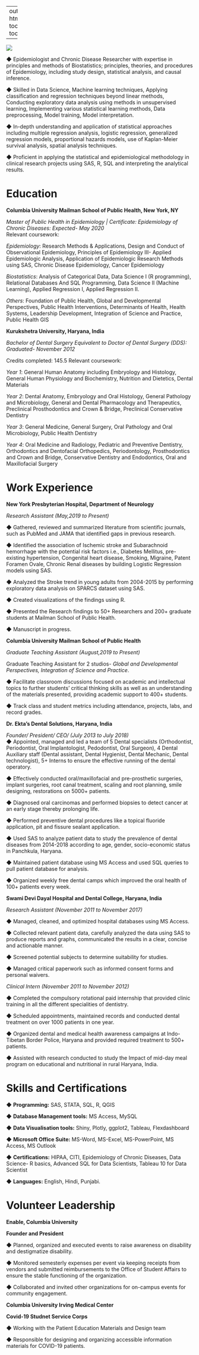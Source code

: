 

---
output: 
  html_document:
    toc: true
    toc_float: true
    
---


![](epi.png)


◆ Epidemiologist and Chronic Disease Researcher with expertise in principles and methods of Biostatistics; principles, theories, and procedures of Epidemiology, including study design, statistical analysis, and causal inference.

◆ Skilled in Data Science, Machine learning techniques, Applying classification and regression techniques beyond linear methods, Conducting exploratory data analysis using methods in unsupervised learning, Implementing various statistical learning methods, Data preprocessing, Model training, Model interpretation.

◆ In-depth understanding and application of statistical approaches including multiple regression analysis, logistic regression, generalized regression models, proportional hazards models, use of Kaplan-Meier survival analysis, spatial analysis techniques.

◆ Proficient in applying the statistical and epidemiological methodology in clinical research projects using SAS, R, SQL and interpreting the analytical results.

# Education

**Columbia University Mailman School of Public Health, New York, NY**

_Master of Public Health in Epidemiology | Certificate: Epidemiology of Chronic Diseases: Expected- May 2020_                                              
Relevant coursework:
  
_Epidemiology_: Research Methods & Applications, Design and Conduct of Observational Epidemiology, Principles of Epidemiology III- Applied Epidemiologic Analysis, Application of Epidemiologic Research Methods using SAS, Chronic Disease Epidemiology, Cancer Epidemiology

_Biostatistics_: Analysis of Categorical Data, Data Science I (R programming), Relational Databases And SQL Programming, Data Science II (Machine Learning), Applied Regression I, Applied Regression II.

_Others_: Foundation of Public Health, Global and Developmental Perspectives, Public Health Interventions, Determinants of Health, Health Systems, Leadership Development, Integration of Science and Practice, Public Health GIS

**Kurukshetra University, Haryana, India**

_Bachelor of Dental Surgery Equivalent to Doctor of Dental Surgery (DDS): Graduated- November 2012_ 

Credits completed: 145.5
Relevant coursework: 

_Year 1_: General Human Anatomy including Embryology and Histology, General Human Physiology and Biochemistry, Nutrition and Dietetics, Dental Materials

_Year 2_: Dental Anatomy, Embryology and Oral Histology, General Pathology and Microbiology, General and Dental Pharmacology and Therapeutics, Preclinical Prosthodontics and Crown & Bridge, Preclinical Conservative Dentistry

_Year 3_: General Medicine, General Surgery, Oral Pathology and Oral Microbiology, Public Health Dentistry

_Year 4_: Oral Medicine and Radiology, Pediatric and Preventive Dentistry, Orthodontics and Dentofacial Orthopedics, Periodontology, Prosthodontics and Crown and Bridge, Conservative Dentistry and Endodontics, Oral and Maxillofacial Surgery

# Work Experience

**New York Presbyterian Hospital, Department of Neurology** 

_Research Assistant (May,2019 to Present)_  
  
◆ Gathered, reviewed and summarized literature from scientific journals, such as PubMed and JAMA that identified gaps in previous research.

◆ Identified the association of Ischemic stroke and Subarachnoid hemorrhage with the potential risk factors i.e., Diabetes Mellitus, pre-existing hypertension, Congenital heart disease, Smoking, Migraine, Patent Foramen Ovale, Chronic Renal diseases by building Logistic Regression models using SAS. 

◆ Analyzed the Stroke trend in young adults from 2004-2015 by performing exploratory data analysis on SPARCS dataset using SAS.

◆ Created visualizations of the findings using R.

◆ Presented the Research findings to 50+ Researchers and 200+ graduate students at Mailman School of Public Health.

◆ Manuscript in progress.
  
**Columbia University Mailman School of Public Health**

_Graduate Teaching Assistant (August,2019 to Present)_ 
  
Graduate Teaching Assistant for 2 studios- _Global and Developmental Perspectives, Integration of Science and  Practice_.
  
◆ Facilitate classroom discussions focused on academic and intellectual topics to further students' critical thinking skills as well as an understanding of the materials presented, providing academic support to 400+ students.

◆ Track class and student metrics including attendance, projects, labs, and record grades.

**Dr. Ekta’s Dental Solutions, Haryana, India** 

_Founder/ President/ CEO/ (July 2013 to July 2018)_                                                                                                                   
◆ Appointed, managed and led a team of 5 Dental specialists (Orthodontist, Periodontist, Oral Implantologist, Pedodontist, Oral Surgeon), 4 Dental Auxiliary staff (Dental assistant, Dental Hygienist, Dental Mechanic, Dental technologist), 5+ Interns to ensure the effective running of the dental operatory.

◆ Effectively conducted oral/maxillofacial and pre-prosthetic surgeries, implant surgeries, root canal treatment, scaling and root planning, smile designing, restorations on 5000+ patients.

◆ Diagnosed oral carcinomas and performed biopsies to detect cancer at an early stage thereby prolonging life.

◆ Performed preventive dental procedures like a topical fluoride application, pit and fissure sealant application.

◆ Used SAS to analyze patient data to study the prevalence of dental diseases from 2014-2018 according to age, gender, socio-economic status in Panchkula, Haryana.

◆ Maintained patient database using MS Access and used SQL queries to pull patient database for analysis.

◆ Organized weekly free dental camps which improved the oral health of 100+ patients every week.

**Swami Devi Dayal Hospital and Dental College, Haryana, India**  

_Research Assistant (November 2011 to November 2017)_

◆ Managed, cleaned, and optimized hospital databases using MS Access.

◆ Collected relevant patient data, carefully analyzed the data using SAS to produce reports and graphs, communicated the results in a clear, concise and actionable manner.

◆ Screened potential subjects to determine suitability for studies.

◆ Managed critical paperwork such as informed consent forms and personal waivers.

_Clinical Intern (November 2011 to November 2012)_

◆	Completed the compulsory rotational paid internship that provided clinic training in all the different specialities of dentistry.

◆	Scheduled appointments, maintained records and conducted dental treatment on over 1000 patients in one year.

◆	Organized dental and medical health awareness campaigns at Indo-Tibetan Border Police, Haryana and provided required treatment to 500+ patients.

◆	Assisted with research conducted to study the Impact of mid-day meal program on educational and nutritional in rural Haryana, India.

# Skills and Certifications

◆ **Programming:** SAS, STATA, SQL, R, QGIS

◆ **Database Management tools:** MS Access, MySQL

◆ **Data Visualisation tools:** Shiny, Plotly, ggplot2, Tableau, Flexdashboard 

◆ **Microsoft Office Suite:** MS-Word, MS-Excel, MS-PowerPoint, MS Access, MS Outlook

◆ **Certifications:** HIPAA, CITI, Epidemiology of Chronic Diseases, Data Science- R basics, Advanced SQL for Data Scientists, Tableau 10 for Data Scientist

◆ **Languages:** English, Hindi, Punjabi.

# Volunteer Leadership 

**Enable, Columbia University** 

**Founder and President** 

◆ Planned, organized and executed events to raise awareness on disability and destigmatize disability.

◆ Monitored semesterly expenses per event via keeping receipts from vendors and submitted reimbursements to the Office of Student Affairs to ensure the stable functioning of the organization.

◆ Collaborated and invited other organizations for on-campus events for community engagement.

**Columbia University Irving Medical Center**

**Covid-19 Studnet Service Corps**

◆ Working with the Patient Education Materials and Design team

◆ Responsible for designing and organizing accessible information materials for COVID-19 patients. 
